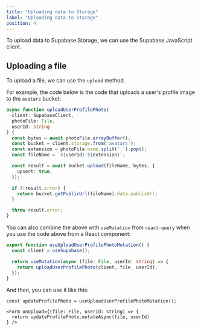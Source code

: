 ```yaml
---
title: "Uploading data to Storage"
label: "Uploading data to Storage"
position: 4
---
```


To upload data to Supabase Storage, we can use the Supabase JavaScript client. 

## Uploading a file

To upload a file, we can use the `upload` method.

For example, the code below is the code that uploads a user's profile image to the `avatars` bucket:

```ts
async function uploadUserProfilePhoto(
  client: SupabaseClient,
  photoFile: File,
  userId: string
) {
  const bytes = await photoFile.arrayBuffer();
  const bucket = client.storage.from('avatars');
  const extension = photoFile.name.split('.').pop();
  const fileName = `${userId}.${extension}`;

  const result = await bucket.upload(fileName, bytes, {
    upsert: true,
  });

  if (!result.error) {
    return bucket.getPublicUrl(fileName).data.publicUrl;
  }

  throw result.error;
}
```

You can also combine the above with `useMutation` from `react-query` when you use the code above from a React component:

```ts
export function useUploadUserProfilePhotoMutation() {
  const client = useSupabase();

  return useMutation(async (file: File, userId: string) => {
    return uploadUserProfilePhoto(client, file, userId);
  });
}
```

And then, you can use it like this:

```tsx
const updateProfilePhoto = useUploadUserProfilePhotoMutation();

<Form onUpload={(file: File, userId: string) => {
  return updateProfilePhoto.mutateAsync(file, userId)
} />
```